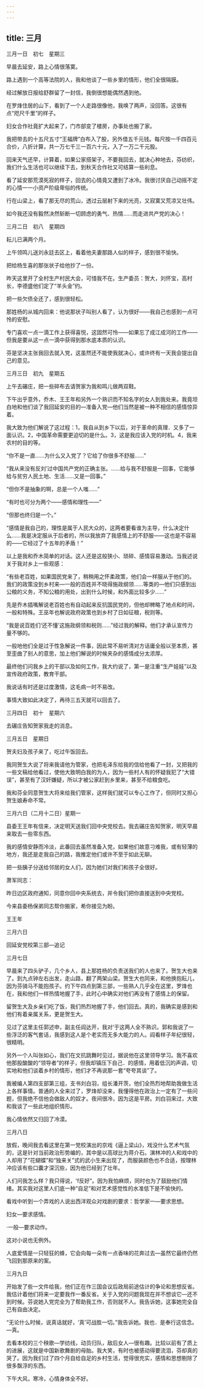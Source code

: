 ```yaml
---
---
---
```

title: 三月
---





三月一日　初七　星期三


早晨去延安，路上心情很落寞。

路上遇到一个高等法院的人，我和他谈了一些乡里的情形，他们全很隔膜。

经过解放日报给舒群留了一封信，我倒很想能偶然遇到他。

在罗烽住居的山下，看到了一个人走路很像他，我唤了两声，没回答。这很有点“咫尺千里”的样子。

妇女合作社竟扩大起来了，门市部变了楼房，办事处也搬了家。

我把带去的十五尺五寸“王福牌”白布入了股，另外借五千元钱。每尺按一千四百元合价，八折计算，共一万七千三一百六十元，入了一万二千元股。

回来天气还早，计算着，如果公家搭架子，不要我回去，就决心种地去，芬纺织，我们什么生活也可以继续下去，到秋天合作社又可结算一些利息。

看了延安那荒漠死寂的样子，回去的心情竟又遭到了冰冷。我很讨厌自己动摇不定的心情一一小资产阶级卑俗的传统。

行在山梁上，看了那无尽的荒山，透过云层射下来的光亮，又寂寞又荒凉又壮伟。

如今我还没有毅然决然斩断一切顾虑的勇气、热情……而走进共产党的决心！





三月二日　初八　星期四


耘儿已满两个月。

上午领鸣儿送刘永廷去区上，看着他夫妻那路人似的样子，感到很不愉快。

把给杨生喜的那张状子给他抄了一份。

昨天这里开了全村生产村民大会，可惜我不在。生产委员：贺大，刘怀宝，高村长，李德盛他们定了“羊头金”约。

把一些欠债全还了，感到很轻松。

那姓杨的从城内回来：他说那状子叫别人看了，认为很好——我自己也感到一点可怜的安慰。

专门喜欢一点一滴工作上获得喜悦，这固然可怜——如果忘了成江成河的工作——但我是要从这一点一滴中获得到那水底本质的认识。

芬是坚决主张我回去就入党，这虽然还不能使我就决心，或许终有一天我会提出自己的意见。





三月三日　初九　星期五


上午去碾庄，把一些碎布去请贺家为我和鸣儿做两双鞋。





下午出乎意外，乔木、王王年和另外一个熟识而不知名字的女人到我处来。我竟坦白地和他们谈了我回延安的目的―准备入党―他们当然是被一种不相信的感情惊异着。

我大致为他们解说了这过程：1，我自从到乡下以后，对于革命的真理．又多了一面认识。2，中国革命需要更迫切的是什么。3，这是我应该入党的时机。4，我来农村的目的等。

“你不是一直……为什么又入党了？它给了你很多不舒服……”

“我从来没有反刘’过中国共产党的正确主张。……给与我不舒服是一回事，它能够给与贫穷人民土地、生活……又是一回事。”

“但你不是抽象的啊，总是一个人嗤……”

“有时也可分为两个——感情和理性——”

“但那也终归是一个。”

“感情是我自己的，理性是属于人民大众的，这两者要看谁为主导，什么决定什么……我是决定服从于后者的，所以我放弃了我感情上的不舒服——这也是不容易的——它经过了十五年的矛盾！”

以上是我和乔木简单的对话。这人还是这般狭小、琐碎、感情容易激动。当我述说关于我对乡上一些观感：

“有些老百姓，如果国民党来了，稍稍用之怀柔政策，他们会一样服从于他们的。我们的政策没到乡村来―一般的百姓并不晓得施政纲领……等类的―他们只感到出公粮的义务，不知公粮的用处，出到什么时候，和外面比较多少……”

先是乔木插嘴解说老百姓也有自动起来反抗国民党的，但他却稗略了地点和时间，一般和特殊。王巫年也解说政府政策也到乡村了日如征粮，税则等。

“我是说百姓们‘还不懂’这施政纲领和税则……”经过我的解释。他们才承认宣传力量不够的。

一般地他们全是过于性急解说一件事，因此常不易听清对方话庸全般以至本质，甚至歪曲了别人的意思，加上他们解说的时候夹杂的感情成分太浓厚。

最终他们问我乡上的干部以及如何工作，我大约说了，第一是注重“生产娃娃”以及宣传政府政策，教育干部。

我说话有时还是过度激情，这毛病一时不易改。

事情大致如此决定了，再待三五天就可以回去了。





三月四日　初十　星期六


去碾庄告知贺家我走的消息。





三月五日　星期日


贺夫妇及孩子来了，吃过午饭回去。

我同贺生大说了将来我请他为管家，也把毛泽东给我的信给他看了一封，又把我的一些文稿给他看过，使他大致明白我的为人，因为一些村人有的怀疑我犯了“大错误”，甚至有了汉奸嫌疑，所以才被公家赶到乡里来，甚至不给粮食吃。

我和芬全同意贺生大将来给我们管家，这样我们就可以专心工作了，但同时又担心贺生娘寿命不常。





三月六日（二月十二日）星期一


县委王王年有信来，决定明天送我们回中央党校去。我去碾庄告知贺家，明天早晨来取去一些零东西。

我的感情安静而冷淡，此番回去虽然准备入党，如果他们故意刁难我，或有轻薄的地方，我还是走我自己的路，我推定他们或许不至于如此无聊。

把一些胰子分送给邻居的女人们，因为她们对我们和孩子全很好。

萧军同志：

昨日边区政府通知，同意你回中央系统去，并令我们把你直接送到中央党校。

今来县委杨保弟同志帮你搬家，希你接见为盼。

王王年

三月六日

回延安党校第三部―追记





三月七日


早晨来了四头驴子，几个乡人，县上那姓杨的负责送我们的人也来了。贺生大也来了。到九点钟左右出发，走山路，翻了两架山梁。贺生大也同来，和他换抱耘儿，因为芬骑马不能抱孩子。约下午四点到第三部，一些熟人几乎全在这里，罗烽也在，我和他们一样热情地握了手，此时心中确实对他们再没有了感情上的保留。

留贺生大及乡亲们吃了饭，我们热烈地握了手，他们回去。真的，我确实是感到和他们有着亲属关系，更是贺生大。

见过了这里主任郭述申，副主任阎达开，我对‘于这两人全不熟识。郭和我说了一些浮泛的客气套话，我感到这人是个老实而无多大能力的人。阎看样子年纪很轻，很精明。

另外一个人叫张如心，我们在文抗跳舞时见过，据说他在这里领导学习。我不喜欢他那股酸酸的“领导者”的样子，但我却镇压下自己．的感情，用着低沉的声调，切实地和他们谈着乡村的情形，他们才不再说那一套“夸夸其谈”了。

我被编人第四支部第三组，支书刘白羽，组长潘开茨，他们全热烈地帮助我做生活上各样事情。普通的人全来过了，罗烽却没来，我懂得他在政治上一定有了一些问题，但我绝不信他会做敌人的奴才。夜间很冷，因为这是平房。刘白羽来过，大致和我谈了一些此地组织情形。

我心情依然又归回了冷漠。





三月八日


放假，晚间我去看这里在第一党校演出的京戏《逼上梁山》，戏没什么艺术气氛的，这是针对当前政治形势编的，其中是以高球比为蒋介石。演林冲的人和戏中的人却用了“花蝴蝶”和“独来关”式的武小生来出现了，而服装颜色也不合适，按理林冲应该有些口囊才深沉些，因为他已经到了壮年。

人们问我怎么样？我只得说，'f反好”。因为我怕麻烦，同时也为了鼓励他们情绪。其实我对这里人们底一种“自足”和对艺术感觉性的水准低下是不愉快的。

看戏中听到一个弄戏的人说出西洋观众对戏剧的要求：哲学家一―要求思想。

妇女―要求感情。

·一般―要求动作。

这对小说也无例外。

人底爱情是一只轻狂的蜂，它会向每一朵有一点香味的花奔过去―虽然它最终仍然飞回到那原来的案。





三月九日


开始发了些一文件给我，他们正在作三国会议后政局前途估计的争论和思想反省。我估计着他们将来一定要我作一番反省。关于入党的问题我现在并不想谈它―还不到时候。芬说她入党完全为了帮助我工作，否则就不人。我告诉她，这事她完全自己有自由决定。

“无论什么时候，说真话就好，‘真’可战胜一切。”我告诉她。我也．是奉行这信念。―真。

去看本校的三个秧歌―学纺线，动员归队，敌后女人―很有趣。比较以前有了质上的进展，这就是中国新歌舞剧的母胎。我大笑，有时也被感动得要流泪，芬却真的哭了。因为我们过了四个月自给自足的乡村生活，觉得很充实，感情和思想剔除了很多飘浮的东西。

下午大风，寒冷，心情身体全不好。